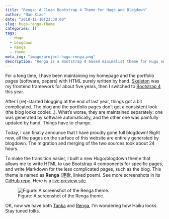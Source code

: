 ```yaml
---
title: "Renga: A Clean Bootstrap 4 Theme for Hugo and Blogdown"
author: "Nan Xiao"
date: "2018-11-10T23:30:00"
slug: hugo-renga-theme
categories: []
tags:
  - Hugo
  - blogdown
  - Renga
  - theme
meta_img: "image/project-hugo-renga.png"
description: "Renga is a Bootstrap 4 based minimalist theme for Hugo and blogdown."
---
```


For a long time, I have been maintaining my homepage and the portfolio pages
(software, papers) with HTML purely written by hand.
[Skeleton](http://getskeleton.com/) was my frontend framework for about
five years, then I switched to [Bootstrap 4](https://getbootstrap.com/)
this year.

After I (re)-started blogging at the end of last year, things got a bit
complicated. The blog and the portfolio pages don't get a consistent look
(the blog looks cooler...). What's worse, they are maintained separately:
one was generated by software automatically, and the other one was painfully
updated by hand. Things have to change.

Today, I can finally announce that I have proudly gone full blogdown!
Right now, all the pages on the surface of this website are
entirely generated by blogdown. The migration and merging
of the two sources took about 24 hours.

To make the transition easier, I built a new Hugo/blogdown theme that allows me
to write HTML to use Bootstrap 4 components for specific pages,
and write Markdown for the less complicated pages, such as the blog.
This theme is named as **Renga** (連歌, linked poem). See more
screenshots in its [GitHub repo](https://github.com/nanxstats/hugo-renga).
Here is a [live preview site](https://nanx.me/hugo-renga/).

![Figure: A screenshot of the Renga theme.](/image/project-hugo-renga.png)

OK, now we have both [Tanka](https://nanx.me/blog/post/hugo-tanka-theme/)
and [Renga](https://github.com/nanxstats/hugo-renga),
I'm wondering how Haiku looks. Stay tuned folks.
